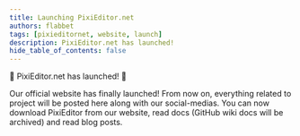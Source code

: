 ```yaml
---
title: Launching PixiEditor.net
authors: flabbet 
tags: [pixieditornet, website, launch]
description: PixiEditor.net has launched!
hide_table_of_contents: false
---
```


🎉 PixiEditor.net has launched! 🎉

<!--truncate-->

Our official website has finally launched! From now on, everything related to project will be posted here along with our social-medias.
You can now download PixiEditor from our website, read docs (GitHub wiki docs will be archived) and read blog posts.